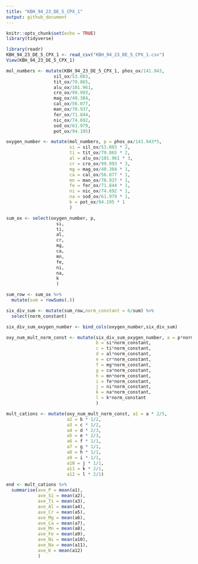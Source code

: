 ```yaml
---
title: "KBH_94_23_DE_5_CPX_1"
output: github_document
---
```


```r
knitr::opts_chunk$set(echo = TRUE)
library(tidyverse)
```


```r
library(readr)
KBH_94_23_DE_5_CPX_1 <- read_csv("KBH_94_23_DE_5_CPX_1.csv")
View(KBH_94_23_DE_5_CPX_1)
```

```r
mol_numbers <- mutate(KBH_94_23_DE_5_CPX_1, phos_ox/141.943,
                  sil_ox/53.083,
                  tit_ox/79.865,
                  alu_ox/101.961,
                  cro_ox/99.993,
                  mag_ox/40.304,
                  cal_ox/56.077,
                  man_ox/70.937,
                  fer_ox/71.844,
                  nic_ox/74.692,
                  sod_ox/61.979,
                  pot_ox/94.195)
```

```r
oxygen_number <- mutate(mol_numbers, p = phos_ox/141.943*5,
                        si = sil_ox/53.083 * 2,
                        ti = tit_ox/79.865 * 2,
                        al = alu_ox/101.961 * 3,
                        cr = cro_ox/99.993 * 3,
                        mg = mag_ox/40.304 * 1,
                        ca = cal_ox/56.077 * 1,
                        mn = man_ox/70.937 * 1,
                        fe = fer_ox/71.844 * 1,
                        ni = nic_ox/74.692 * 1,
                        na = sod_ox/61.979 * 1,
                        k = pot_ox/94.195 * 1
                        )
```

```r
sum_ox <- select(oxygen_number, p,
                   si,
                   ti,
                   al,
                   cr,
                   mg,
                   ca,
                   mn,
                   fe,
                   ni,
                   na,
                   k
                   )
```

```r
sum_row <- sum_ox %>% 
  mutate(sum = rowSums(.))
```

```r
six_div_sum <- mutate(sum_row,norm_constant = 6/sum) %>% 
  select(norm_constant)
```

```r
six_div_sum_oxygen_number <- bind_cols(oxygen_number,six_div_sum)
```

```r
oxy_num_mult_norm_const <- mutate(six_div_sum_oxygen_number, a = p*norm_constant,
                                  b = si*norm_constant,
                                  c = ti*norm_constant,
                                  d = al*norm_constant,
                                  e = cr*norm_constant,
                                  f = mg*norm_constant,
                                  g = ca*norm_constant,
                                  h = mn*norm_constant,
                                  i = fe*norm_constant,
                                  j = ni*norm_constant,
                                  k = na*norm_constant,
                                  l = k*norm_constant
                                  )
```


```r
mult_cations <- mutate(oxy_num_mult_norm_const, a1 = a * 2/5,
                       a2 = b * 1/2,
                       a3 = c * 1/2,
                       a4 = d * 2/3,
                       a5 = e * 2/3,
                       a6 = f * 1/1,
                       a7 = g * 1/1,
                       a8 = h * 1/1,
                       a9 = i * 1/1,
                       a10 = j * 1/1,
                       a11 = k * 2/1,
                       a12 = l * 2/1)
```

```r
end <- mult_cations %>% 
  summarise(ave_P = mean(a1),
            ave_Si = mean(a2),
            ave_Ti = mean(a3),
            ave_Al = mean(a4),
            ave_Cr = mean(a5),
            ave_Mg = mean(a6),
            ave_Ca = mean(a7),
            ave_Mn = mean(a8),
            ave_Fe = mean(a9),
            ave_Ni = mean(a10),
            ave_Na = mean(a11),
            ave_K = mean(a12) 
            )
```

